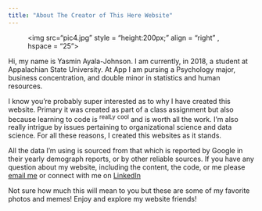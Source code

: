 ```yaml
---
title: "About The Creator of This Here Website"
---
```


<figure>
<img src="pic4.jpg"
style = "height:200px;"
align = "right" , hspace = "25">
</figure> 
Hi, my name is Yasmin Ayala-Johnson. I am currently, in 2018, a student at Appalachian State University. At App I am pursing a Psychology major, business concentration, and double minor in statistics and human resources. 

I know you're probably super interested as to why I have created this website. Primary it was created as part of a class assignment but also because learning to code is ^realLy^ ^cool^ and is worth all the work. I'm also really intrigue by issues pertaining to organizational science and data science. For all these reasons, I created this websites as it stands. 

All the data I'm using is sourced from that which is reported by Google in their yearly demograph reports, or by other reliable sources. If you have any question about my website, including the content, the code, or me please [email me](mailto:ayalajohnsonyc@appstate.edu) or connect with me on [LinkedIn](https://www.linkedin.com/in/yasminayalajohnson/)


Not sure how much this will mean to you but these are some of my favorite photos and memes! Enjoy and explore my website friends! 

